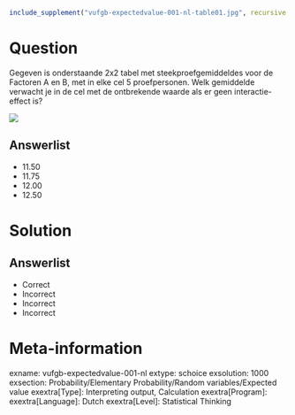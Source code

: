 ```{r, echo = FALSE, results = "hide"}
include_supplement("vufgb-expectedvalue-001-nl-table01.jpg", recursive = TRUE)
```

Question
========

Gegeven is onderstaande 2x2 tabel met steekproefgemiddeldes voor de Factoren A en B, met in elke cel 5 proefpersonen. Welk gemiddelde verwacht je in de cel met de ontbrekende waarde als er geen interactie-effect is?

![](vufgb-expectedvalue-001-nl-table01.jpg)
  
Answerlist
----------
* 11.50
* 11.75
* 12.00
* 12.50


Solution
========

Answerlist
----------
* Correct
* Incorrect
* Incorrect
* Incorrect

Meta-information
================
exname: vufgb-expectedvalue-001-nl
extype: schoice
exsolution: 1000
exsection: Probability/Elementary Probability/Random variables/Expected value
exextra[Type]: Interpreting output, Calculation
exextra[Program]: 
exextra[Language]: Dutch
exextra[Level]: Statistical Thinking